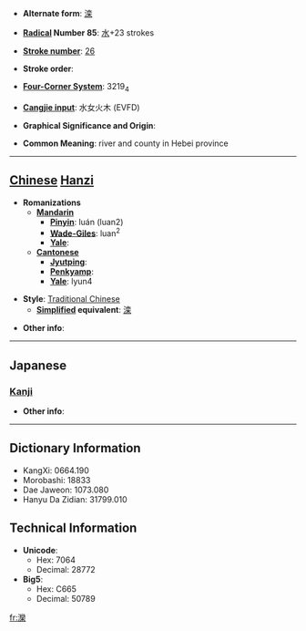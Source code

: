 * '''Alternate form''': [[滦]]

* '''[[Wiktionary:Chinese radical index| Radical]] Number 85''': [[Wiktionary:Chinese radical index 水|水]]+23 strokes

* '''[[Wiktionary:Chinese total strokes index|Stroke number]]''': [[Wiktionary:Chinese total strokes index 26|26]]

* '''Stroke order''': 

* '''[[Wiktionary:Chinese four corner index|Four-Corner System]]''': 3219<sub>4</sub>

* '''[[Wiktionary:Chinese Cangjie index|Cangjie input]]''': 水女火木 (EVFD)

* '''Graphical Significance and Origin''': 

* '''Common Meaning''': river and county in Hebei province

----

== [[Chinese]] [[Hanzi]] ==

* '''Romanizations'''
** '''[[Mandarin]]'''
*** '''[[Pinyin]]''': luán (luan2)
*** '''[[Wade-Giles]]''': luan<sup>2</sup>
*** '''[[Yale]]''': 
** '''[[Cantonese]]'''
*** '''[[Jyutping]]''':
*** '''[[Penkyamp]]''': 
*** '''[[Yale]]''': lyun4

* '''Style''': [[Traditional Chinese]] 
** '''[[Simplified Chinese|Simplified]] equivalent''': [[滦]]

* '''Other info''': 

----

==Japanese==
===[[Kanji]]===
{{kanji|on readings=[[らん]] (ran)|kun readings=[[ながれる]] (nagareru)}}

* '''Other info''':  

----

== Dictionary Information ==

* KangXi: 0664.190
* Morobashi: 18833
* Dae Jaweon: 1073.080
* Hanyu Da Zidian: 31799.010

== Technical Information ==

* '''Unicode''':
** Hex: 7064
** Decimal: 28772
* '''Big5''':
** Hex: C665
** Decimal: 50789

[[fr:灤]]